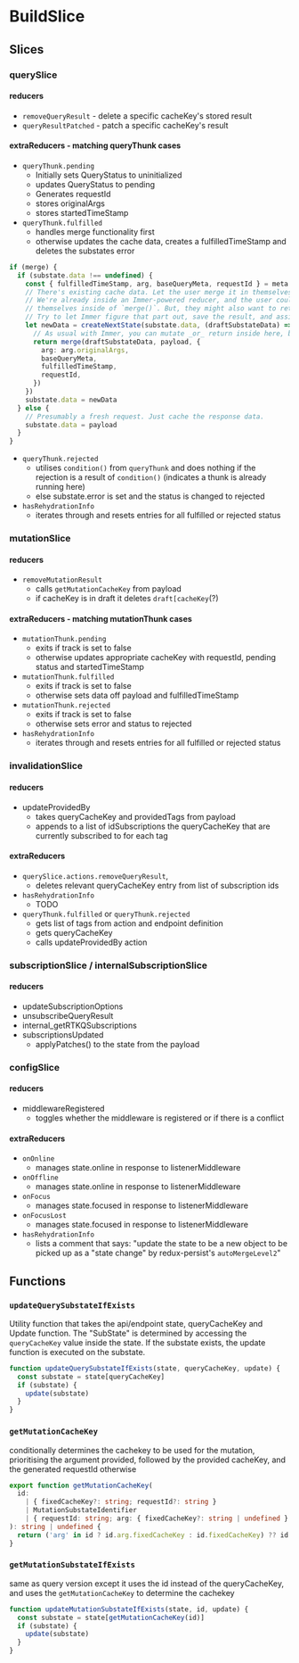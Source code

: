 # BuildSlice

## Slices

### querySlice

#### reducers

- `removeQueryResult` - delete a specific cacheKey's stored result
- `queryResultPatched` - patch a specific cacheKey's result

#### extraReducers - matching queryThunk cases

- `queryThunk.pending`
  - Initially sets QueryStatus to uninitialized
  - updates QueryStatus to pending
  - Generates requestId
  - stores originalArgs
  - stores startedTimeStamp
- `queryThunk.fulfilled`
  - handles merge functionality first
  - otherwise updates the cache data, creates a fulfilledTimeStamp and deletes the substates error

```ts no-transpile
if (merge) {
  if (substate.data !== undefined) {
    const { fulfilledTimeStamp, arg, baseQueryMeta, requestId } = meta
    // There's existing cache data. Let the user merge it in themselves.
    // We're already inside an Immer-powered reducer, and the user could just mutate `substate.data`
    // themselves inside of `merge()`. But, they might also want to return a new value.
    // Try to let Immer figure that part out, save the result, and assign it to `substate.data`.
    let newData = createNextState(substate.data, (draftSubstateData) => {
      // As usual with Immer, you can mutate _or_ return inside here, but not both
      return merge(draftSubstateData, payload, {
        arg: arg.originalArgs,
        baseQueryMeta,
        fulfilledTimeStamp,
        requestId,
      })
    })
    substate.data = newData
  } else {
    // Presumably a fresh request. Just cache the response data.
    substate.data = payload
  }
}
```

- `queryThunk.rejected`
  - utilises `condition()` from `queryThunk` and does nothing if the rejection is a result of `condition()` (indicates a thunk is already running here)
  - else substate.error is set and the status is changed to rejected
- `hasRehydrationInfo`
  - iterates through and resets entries for all fulfilled or rejected status

### mutationSlice

#### reducers

- `removeMutationResult`
  - calls `getMutationCacheKey` from payload
  - if cacheKey is in draft it deletes `draft[cacheKey`(?)

#### extraReducers - matching mutationThunk cases

- `mutationThunk.pending`
  - exits if track is set to false
  - otherwise updates appropriate cacheKey with requestId, pending status and startedTimeStamp
- `mutationThunk.fulfilled`
  - exits if track is set to false
  - otherwise sets data off payload and fulfilledTimeStamp
- `mutationThunk.rejected`
  - exits if track is set to false
  - otherwise sets error and status to rejected
- `hasRehydrationInfo`
  - iterates through and resets entries for all fulfilled or rejected status

### invalidationSlice

#### reducers

- updateProvidedBy
  - takes queryCacheKey and providedTags from payload
  - appends to a list of idSubscriptions the queryCacheKey that are currently subscribed to for each tag

#### extraReducers

- `querySlice.actions.removeQueryResult`,
  - deletes relevant queryCacheKey entry from list of subscription ids
- `hasRehydrationInfo`
  - TODO
- `queryThunk.fulfilled` or `queryThunk.rejected`
  - gets list of tags from action and endpoint definition
  - gets queryCacheKey
  - calls updateProvidedBy action

### subscriptionSlice / internalSubscriptionSlice

#### reducers

- updateSubscriptionOptions
- unsubscribeQueryResult
- internal_getRTKQSubscriptions
- subscriptionsUpdated
  - applyPatches() to the state from the payload

### configSlice

#### reducers

- middlewareRegistered
  - toggles whether the middleware is registered or if there is a conflict

#### extraReducers

- `onOnline`
  - manages state.online in response to listenerMiddleware
- `onOffline`
  - manages state.online in response to listenerMiddleware
- `onFocus`
  - manages state.focused in response to listenerMiddleware
- `onFocusLost`
  - manages state.focused in response to listenerMiddleware
- `hasRehydrationInfo`
  - lists a comment that says: "update the state to be a new object to be picked up as a "state change" by redux-persist's `autoMergeLevel2`"

## Functions

### `updateQuerySubstateIfExists`

Utility function that takes the api/endpoint state, queryCacheKey and Update function.
The "SubState" is determined by accessing the `queryCacheKey` value inside the state. If the substate exists, the update function is executed on the substate.

```js no-transpile
function updateQuerySubstateIfExists(state, queryCacheKey, update) {
  const substate = state[queryCacheKey]
  if (substate) {
    update(substate)
  }
}
```

### `getMutationCacheKey`

conditionally determines the cachekey to be used for the mutation, prioritising the argument provided, followed by the provided cacheKey, and the generated requestId otherwise

```ts no-transpile
export function getMutationCacheKey(
  id:
    | { fixedCacheKey?: string; requestId?: string }
    | MutationSubstateIdentifier
    | { requestId: string; arg: { fixedCacheKey?: string | undefined } },
): string | undefined {
  return ('arg' in id ? id.arg.fixedCacheKey : id.fixedCacheKey) ?? id.requestId
}
```

### `getMutationSubstateIfExists`

same as query version except it uses the id instead of the queryCacheKey, and uses the `getMutationCacheKey` to determine the cachekey

```js no-transpile
function updateMutationSubstateIfExists(state, id, update) {
  const substate = state[getMutationCacheKey(id)]
  if (substate) {
    update(substate)
  }
}
```
